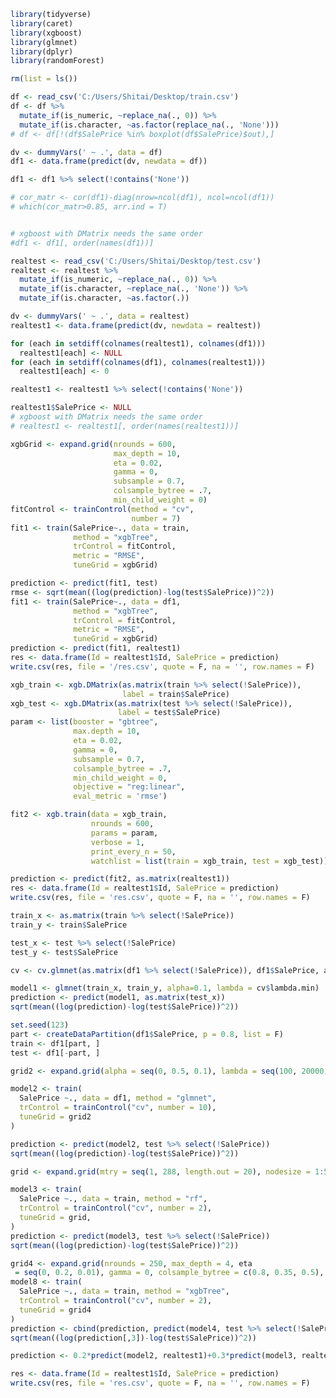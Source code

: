 ```{r libraries}
library(tidyverse)
library(caret)
library(xgboost)
library(glmnet)
library(dplyr)
library(randomForest)
```

```{r train preproc}
rm(list = ls())

df <- read_csv('C:/Users/Shitai/Desktop/train.csv')
df <- df %>% 
  mutate_if(is_numeric, ~replace_na(., 0)) %>% 
  mutate_if(is.character, ~as.factor(replace_na(., 'None')))
# df <- df[!(df$SalePrice %in% boxplot(df$SalePrice)$out),]

dv <- dummyVars(' ~ .', data = df)
df1 <- data.frame(predict(dv, newdata = df))

df1 <- df1 %>% select(!contains('None'))

# cor_matr <- cor(df1)-diag(nrow=ncol(df1), ncol=ncol(df1))
# which(cor_matr>0.85, arr.ind = T)


# xgboost with DMatrix needs the same order
#df1 <- df1[, order(names(df1))]

```

```{r test preproc}
realtest <- read_csv('C:/Users/Shitai/Desktop/test.csv')
realtest <- realtest %>% 
  mutate_if(is_numeric, ~replace_na(., 0)) %>% 
  mutate_if(is.character, ~replace_na(., 'None')) %>% 
  mutate_if(is.character, ~as.factor(.))

dv <- dummyVars(' ~ .', data = realtest)
realtest1 <- data.frame(predict(dv, newdata = realtest))

for (each in setdiff(colnames(realtest1), colnames(df1)))
  realtest1[each] <- NULL
for (each in setdiff(colnames(df1), colnames(realtest1)))
  realtest1[each] <- 0

realtest1 <- realtest1 %>% select(!contains('None'))

realtest1$SalePrice <- NULL
# xgboost with DMatrix needs the same order
# realtest1 <- realtest1[, order(names(realtest1))]

```

```{r xgbTree with caret}
xgbGrid <- expand.grid(nrounds = 600,
                       max_depth = 10, 
                       eta = 0.02, 
                       gamma = 0, 
                       subsample = 0.7, 
                       colsample_bytree = .7, 
                       min_child_weight = 0)
fitControl <- trainControl(method = "cv", 
                           number = 7)    
fit1 <- train(SalePrice~., data = train,
              method = "xgbTree",
              trControl = fitControl,
              metric = "RMSE",
              tuneGrid = xgbGrid)

prediction <- predict(fit1, test)
rmse <- sqrt(mean((log(prediction)-log(test$SalePrice))^2))
fit1 <- train(SalePrice~., data = df1,
              method = "xgbTree",
              trControl = fitControl,
              metric = "RMSE",
              tuneGrid = xgbGrid)
prediction <- predict(fit1, realtest1)
res <- data.frame(Id = realtest1$Id, SalePrice = prediction)
write.csv(res, file = '/res.csv', quote = F, na = '', row.names = F)

```

```{r xgbTree with DMatrix}

xgb_train <- xgb.DMatrix(as.matrix(train %>% select(!SalePrice)), 
                         label = train$SalePrice)
xgb_test <- xgb.DMatrix(as.matrix(test %>% select(!SalePrice)), 
                        label = test$SalePrice)
param <- list(booster = "gbtree", 
              max.depth = 10, 
              eta = 0.02, 
              gamma = 0, 
              subsample = 0.7, 
              colsample_bytree = .7, 
              min_child_weight = 0, 
              objective = "reg:linear", 
              eval_metric = 'rmse')

fit2 <- xgb.train(data = xgb_train,
                  nrounds = 600,
                  params = param,
                  verbose = 1,
                  print_every_n = 50,
                  watchlist = list(train = xgb_train, test = xgb_test))

prediction <- predict(fit2, as.matrix(realtest1))
res <- data.frame(Id = realtest1$Id, SalePrice = prediction)
write.csv(res, file = 'res.csv', quote = F, na = '', row.names = F)
```

```{r glmnet}
train_x <- as.matrix(train %>% select(!SalePrice))
train_y <- train$SalePrice

test_x <- test %>% select(!SalePrice)
test_y <- test$SalePrice

cv <- cv.glmnet(as.matrix(df1 %>% select(!SalePrice)), df1$SalePrice, alpha)

model1 <- glmnet(train_x, train_y, alpha=0.1, lambda = cv$lambda.min)
prediction <- predict(model1, as.matrix(test_x))
sqrt(mean((log(prediction)-log(test$SalePrice))^2))

```

```{r glmnet rf and xgbtree}
set.seed(123)
part <- createDataPartition(df1$SalePrice, p = 0.8, list = F)
train <- df1[part, ]
test <- df1[-part, ]

grid2 <- expand.grid(alpha = seq(0, 0.5, 0.1), lambda = seq(100, 20000, 100))

model2 <- train(
  SalePrice ~., data = df1, method = "glmnet",
  trControl = trainControl("cv", number = 10),
  tuneGrid = grid2
)

prediction <- predict(model2, test %>% select(!SalePrice))
sqrt(mean((log(prediction)-log(test$SalePrice))^2))
```

```{r}
grid <- expand.grid(mtry = seq(1, 288, length.out = 20), nodesize = 1:5)

model3 <- train(
  SalePrice ~., data = train, method = "rf",
  trControl = trainControl("cv", number = 2),
  tuneGrid = grid,
)
prediction <- predict(model3, test %>% select(!SalePrice))
sqrt(mean((log(prediction)-log(test$SalePrice))^2))
```

```{r}
grid4 <- expand.grid(nrounds = 250, max_depth = 4, eta
 = seq(0, 0.2, 0.01), gamma = 0, colsample_bytree = c(0.8, 0.35, 0.5), min_child_weight = 1, subsample = c(0.3, 0.7, 1))
model8 <- train(
  SalePrice ~., data = train, method = "xgbTree",
  trControl = trainControl("cv", number = 2),
  tuneGrid = grid4
)
prediction <- cbind(prediction, predict(model4, test %>% select(!SalePrice)))
sqrt(mean((log(prediction[,3])-log(test$SalePrice))^2))
```

```{r}

prediction <- 0.2*predict(model2, realtest1)+0.3*predict(model3, realtest1)+0.5*predict(model4, realtest1)

res <- data.frame(Id = realtest1$Id, SalePrice = prediction)
write.csv(res, file = 'res.csv', quote = F, na = '', row.names = F)
```
